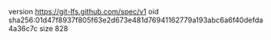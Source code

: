 version https://git-lfs.github.com/spec/v1
oid sha256:01d47f8937f805f63e2d673e481d76941162779a193abc6a6f40defda4a36c7c
size 828
